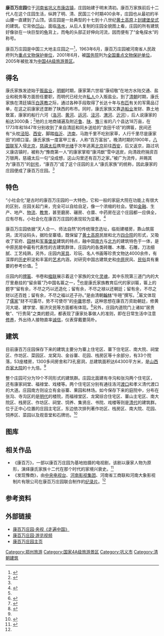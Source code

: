 {{文物保护单位
| 级别 = 全国
| 图片 = [[File:Large_1407k68.jpg|185px]]
| 名称 = 康百万庄园
| 编号 = 5-340
| 分类 = 古建筑
| 时代 = [[清朝|清]]
| 所在 = [[河南省|河南省]][[巩义市|巩义市]]
| 登录 = 2001年
| Cat = 河南全国重点文物保护单位
| 坐标={{coord|34.764285|N|112.947189|E|display = inline,title|region:CH_type}}
}}

'''康百万庄园'''位于[[河南省|河南省]][[巩义市|巩义市]][[康店镇|康店镇]]，庄园始建于明末清初。康百万家族前后十二代人在这个庄园生活，纵跨了明、清、民国三个时期400余年，庄园也从最初的半山腰一直建到了山顶。该庄园是一处典型的十七到十八世纪[[黄土高原|黄土高原]]上[[封建|封建堡垒式]]的建筑。它背依[[邙山|邙山]]，面临[[洛水|洛水]]，从后人复制的庄园全貌图上看，庄园的所有建筑好像驮在一块巨型的[[龟|龟]]背上，而龟的头部正好伸向河流，因而便有了“金龟探水”的称号。

康百万庄园是中国三大地主庄园之一<ref name="gykbw">{{cite web|url=http://gyda.gongyi.gov.cn/content.asp?id=46|title=康百万庄园|publisher=巩义市档案局|date=2009-08-19|deadurl=yes|archiveurl=https://web.archive.org/web/20070902130241/http://gyda.gongyi.gov.cn/content.asp?id=46|archivedate=2007-09-02}}</ref>，1963年6月，康百万庄园被河南省人民政府列为[[河南省文物保护单位|重点文物保护单位]]，2001年6月，被[[中华人民共和国国务院|国务院]]列为[[全国重点文物保护单位|全国重点文物保护单位]]，2005年被批准为[[中国4A级旅游景区|中国4A级旅游景区]]。

==得名==
{{Quote box
|align=left
|quote=河里行的康家船，岸上种的康家田，<br />路上跑的康家马，栈里借的康家钱。</span>|source=巩义民间·顺口溜|}}

康氏家族发迹始于[[盐|贩盐业]]，[[明朝|明朝]]时期，康家第六世祖“康绍敬”在地方水陆交通、盐业和税务等方面担任要职，而明代已经允许[[私人|私人]]介入贩盐业。到了[[清朝|清朝]]时期，康氏家族在清廷镇压[[白莲教|白莲教]]之际，通过各种手段取得了长达十年与[[布匹|布匹]]有关的军需品订单，在这之前康家还垄断了陕西的布市。同时，康氏家族又靠[[造船业|造船业]]发财、靠土地致富，康家的船行六河（[[洛河|洛河]]、[[黄河|黄河]]、[[运河|运河]]、[[泾河|泾河]]、[[渭河|渭河]]、[[沂河|沂河]]），后人说康家的船达3000条；<ref>{{cite web|url=http://www.dahe.cn/hzhn/dwj/t20061117_734139.htm|title=谁料商贾留辉煌|publisher=[[大河网|大河网]]|date=2006年11月17日|access-date=2010年11月12日|archive-date=2018年9月30日|archive-url=https://web.archive.org/web/20180930040039/http://www.dahe.cn/hzhn/dwj/t20061117_734139.htm|dead-url=yes}}</ref>他的土地商铺遍及附近[[鲁|鲁]]、[[陕|陕]]、[[豫|豫]]三省的八个县达18万亩，在1773年和1847年分别收到了来自清廷和同乡送给的“良田千顷”的牌匾，民间还有“头枕[[泾阳|泾阳]]、[[西安|西安]]，脚踏[[临沂|临沂]]、[[济南|济南]]，马跑千里不吃别家草，人行千里尽是康家田”的顺口溜，康氏家族一度富甲三省，人称“百万富翁”。晚清时期的1900年，[[八国联军|八国联军]]入侵[[北京|北京]]，[[慈禧太后|慈禧太后]]携带[[光绪|光绪]]于次年逃离[[北京|北京]]前往[[西安|西安]]，后又返京，路过巩义康店镇时，被称为“豫商第一人”的康家掌柜“康鸿猷”雪中送炭，向清政府捐资百万银两，慈禧太后一句“没成想，这山沟里还有百万之家。”被广为流传，并赐其为“康百万”的[[封号|封号]]，“康百万”成了这个庄园的主人“康氏家族”的统称，因此康家的庄园便成了康百万庄园。<ref name="gykbw"/>

==特色==
“小社会化”是古时的康百万庄园的一大特色，它和一般的家庭大院在功能上有很大的区别，庄园关起门来，完全可以自给自足，像一个浓缩的社会。譬如[[金融|金融]]、生产、地产、[[物流|物流]]、[[教育|教育]]，甚至磨房、碾房、仓廪、中药房在这个庄园都一应俱全，应有尽有。小社会化在康百万庄园的表现较为显著。<ref name="hlkbw">{{cite web|url=http://zt.rednet.cn/c/2010/04/19/1942893.htm|title=走进巩义康百万庄园探秘“豫商家园”|publisher=红网|date=2010-04-19|access-date=2010-11-11|archive-url=https://web.archive.org/web/20120413163233/http://zt.rednet.cn/c/2010/04/19/1942893.htm|archive-date=2012-04-13|dead-url=yes}}</ref>

康百万庄园依据“天人合一、师法自然”的传统理念选址，临街建楼房，靠山筑窑洞，滨河设码头，据险垒寨墙，既保留了[[黄土高原|黄土高原]]民居和北方[[四合院|四合院]]的形式，又吸收了官府、[[园林|园林]]和[[军事|军事]][[堡垒|堡垒]]建筑的特点，融中国[[南方|南方]]与[[北方|北方]]的建筑特色于一体，是中原民居中最有代表性的古建筑群体，庄园内的各类砖雕、木雕、石雕，刀法细腻、工艺纯熟，另外，庄园内[[家具|家具]]、珍玩、名人书画等珍贵文物达4000余件，有深厚的[[历史|历史]]积淀和丰富的[[艺术|艺术]]内涵，对研究中国古建筑史和[[中原|中原]]民风、[[民俗|民俗]]具有重要的参考价值。<ref name="hlkbw"/>

庄园内的[[牌匾|牌匾]]、书卷和[[楹联|楹联]]展示着这个家族的文化[[灵魂|灵魂]]，其中东院第三道门内的大厅里悬挂的“留余匾”乃中国名匾之一，<ref>{{cite web|url=http://www.hnta.cn/Info/lyzx/qs/875193.shtml|title=中华名匾“留余”匾|publisher=河南省旅游局信息中心|date=2009年2月27日|access-date=2010年11月12日|archive-date=2019年6月4日|archive-url=https://web.archive.org/web/20190604203038/http://www.hnta.cn/Info/lyzx/qs/875193.shtml|dead-url=no}}</ref>也是康氏家族教育后代的家训匾，匾上的题字“留有余，不尽之巧以还造化；留有余，不尽之禄以还朝廷；留有余，不尽之财以还百姓；留有余，不尽之福以还子孙。”是由清朝[[翰林|翰林]]“牛暄”撰写。<ref>{{cite web|url=http://www.chinanews.com.cn/cul/news/2010/05-31/2314635.shtml|title=康百万庄园曾接驾慈禧 谱400余载财富神话|publisher=中国网|date=2010年5月31日|access-date=2010年11月12日|archive-date=2015年6月14日|archive-url=https://web.archive.org/web/20150614171708/http://www.chinanews.com.cn/cul/news/2010/05-31/2314635.shtml|dead-url=no}}</ref>匾文体现了[[儒家|儒家]]"财不可露尽，势不可使尽"的[[中庸|中庸]]思想，这种思想在康百万资助朝廷，修黄河大堤、建学堂、赈济灾民等方面都有体现。<ref>{{cite journal zh| quote =no| title = 从“留余匾”说人生留余 | journal = 《经理日报》|date=2007年6月}}</ref>另外，庄园内道院门上诸如“居贵敬”、“行贵简”之类的题词，都表现了康家处事做人的准则，即在日常生活中注意[[修养|修养]]，外出待人接物直率[[诚信|诚信]]，仪表穿戴要简朴。

==建筑==
目前康百万庄园保存下来的建筑主要分为寨上住宅区、寨下住宅区、南大院、祠堂区、作坊区、菜园区、龙窝沟、金谷寨、花园、栈房区等十余部分，有33个院落，53座楼房，1300多间房舍和73孔窑洞，总建筑面积达64300平方米，是[[山西|山西]][[乔家大院|乔家大院]]的十九倍。<ref name="gykbw"/>

整个庄园可分为19个不同形式的建筑群。庄园北面建有寺沟和张沟两个住宅区，还有康家祠堂、福禄堂、戏楼等。两个住宅区分别有通往洛河[[渡口|渡口]]和孝义清代渡口的大道。庄园南方则设立有金谷寨、果园和林场。如今保存下来的庭院中，分布在张沟、寺沟区的是[[明代|明代]]的楼院，而福禄堂区、龙窝综合住宅区、寨山主宅区、南大院区、栈房区、作坊区、祠堂、饲养、集贤庄、书院、戏楼等则是[[清代|清代]]的建筑群。位于正中心位置的庄园主宅区，东边依次排列著作坊区、栈房区、南大院、花园、饲养区、菜园以及观音堂和石牌坊。<ref>{{cite web|url=http://www.dili360.com/cng/article/p5350c3d66a7ed49.htm|title=康百万庄园：明时楼院清时廊|publisher=[[中国国家地理|中国国家地理]]|date=2010-05-07|access-date=2015-05-28|archive-date=2019-06-05|archive-url=https://web.archive.org/web/20190605220456/http://www.dili360.com/cng/article/p5350c3d66a7ed49.htm|dead-url=no}}</ref>

==图库==
{{Gallery
|title=
|footer=
|width=180
|height=170
|lines=1
|align=center
|File:Splkbw.png|双牌楼
|File:Hnkbwxt.png|学堂
|File:Xueyuankbw.png|教育学院
|File:Jiufangk.png|酒坊
}}
{{Gallery
|title=
|footer=
|width=180
|height=170
|lines=1
|align=center
|File:Zhaidikangbw.png|通道
|File:Heluoshijia.png|河洛豪宅
|File:Shibeikang.png|朝廷为康百万家族刻的石碑
|File:Yuankankbw.png|居高临下
}}

==相关作品==
*《康百万》，一部以康百万庄园为基地拍摄的电视剧，该剧以康家人物为原形，演绎康氏家族十二代在那个时代的家境兴衰史。<ref name="yskbw">{{cite web|url=http://www.hnwsly.com/news/2009/11/24/560/|title=电视连续剧《康百万》、纪录片《发现豫商》在巩义康百万庄园开机|publisher=|date=2009-11-24|access-date=2010-11-12|archive-url=https://web.archive.org/web/20170904031916/http://www.hnwsly.com/news/2009/11/24/560/|archive-date=2017-09-04|dead-url=yes}}</ref>
*《发现豫商》，由[[中国中央电视台|中央电视台]]、[[河南影视集团|河南影视集团]]、河南省工商联和河南大象影视制片有限公司在康百万庄园联合制作的[[纪录片|纪录片]]。<ref name="yskbw"/>

== 参考资料 ==
{{reflist}}

== 外部链接 ==
*[http://www.tudou.com/playlist/playindex.do?lid=9889291&iid=18404269&cid=21 康百万庄园·央视《走遍中国》]
*[http://www.tudou.com/programs/view/jTcK-0O4-6E/  康百万庄园·游览视频] {{Wayback|url=http://www.tudou.com/programs/view/jTcK-0O4-6E/ |date=20161111055058 }}
*[http://www.kangbaiwan.com/ 康百万庄园主页] {{Wayback|url=http://www.kangbaiwan.com/ |date=20210516185456 }}

{{郑州旅游资源}}
{{河南全国重点文物保护单位}}
[[Category:郑州旅游|Category:郑州旅游]]
[[Category:国家4A级旅游景区|Category:国家4A级旅游景区]]
[[Category:巩义市|Category:巩义市]]
[[Category:清朝建筑|Category:清朝建筑]]